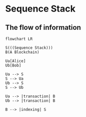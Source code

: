 
# Sequence Stack

## The flow of information
```mermaid
flowchart LR

S(((Sequence Stack)))
B(A Blockchain)

Ua[Alice]
Ub[Bob]

Ua --> S
S --> Ua
Ub --> S
S --> Ub

Ua --> |transaction| B
Ub --> |transaction| B

B --> |indexing| S
```